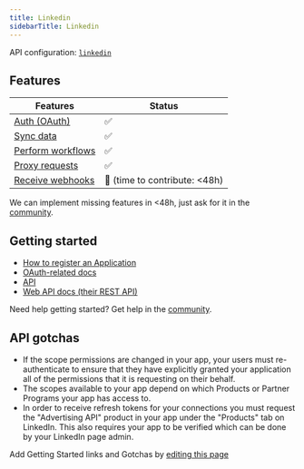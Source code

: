 ```yaml
---
title: Linkedin
sidebarTitle: Linkedin
---
```


API configuration: [`linkedin`](https://nango.dev/providers.yaml)

## Features

| Features | Status |
| - | - |
| [Auth (OAuth)](/guides/getting-started/authorize-an-api-from-your-app) | ✅ |
| [Sync data](/guides/getting-started/read-from-an-api) | ✅ |
| [Perform workflows](/guides/getting-started/write-to-an-api) | ✅ |
| [Proxy requests](/guides/proxy-requests-to-an-api) | ✅ |
| [Receive webhooks](/guides/receive-webhooks-from-an-api) | 🚫 (time to contribute: &lt;48h) |

<Tip>We can implement missing features in &lt;48h, just ask for it in the [community](https://nango.dev/slack).</Tip>

## Getting started

-   [How to register an Application](https://learn.microsoft.com/en-us/linkedin/shared/authentication/authorization-code-flow?tabs=HTTPS1#step-1-configure-your-application)
-   [OAuth-related docs](https://learn.microsoft.com/en-us/linkedin/shared/authentication/authorization-code-flow?context=linkedin%2Fcontext&tabs=HTTPS1)
-   [API](https://learn.microsoft.com/en-us/linkedin/?context=linkedin%2Fcontext)
-   [Web API docs (their REST API)](https://learn.microsoft.com/en-us/linkedin/shared/api-guide/concepts?context=linkedin%2Fconsumer%2Fcontext)

<Tip>Need help getting started? Get help in the [community](https://nango.dev/slack).</Tip>

## API gotchas

-   If the scope permissions are changed in your app, your users must re-authenticate to ensure that they have explicitly granted your application all of the permissions that it is requesting on their behalf.
-   The scopes available to your app depend on which Products or Partner Programs your app has access to.
-   In order to receive refresh tokens for your connections you must request the "Advertising API" product in your app under the "Products" tab on LinkedIn. This also requires your app to be verified which can be done by your LinkedIn page admin.

<Note>Add Getting Started links and Gotchas by [editing this page](https://github.com/nangohq/nango/tree/master/docs-v2/integrations/all/linkedin.mdx)</Note>

